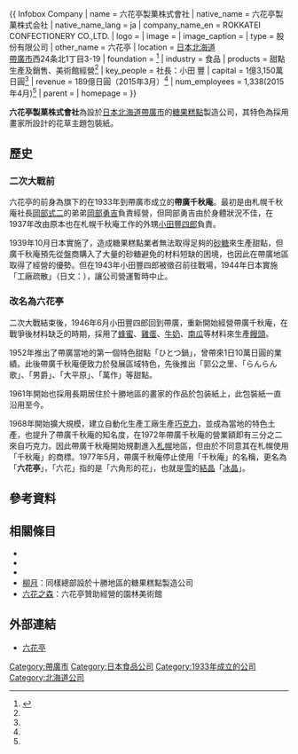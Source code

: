 {{ Infobox Company
| name = 六花亭製菓株式會社
| native_name = 六花亭製菓株式会社
| native_name_lang = ja
| company_name_en = ROKKATEI CONFECTIONERY CO.,LTD.
| logo =
| image = 
| image_caption = 
| type = 股份有限公司
| other_name = 六花亭
| location  = [[日本|日本]][[北海道|北海道]]<br />[[帶廣市|帶廣市]]西24条北1丁目3-19
| foundation = {{Start date|1933}}<ref name="brief">{{Cite web| url=http://rokkatei.co.jp/recruitment/outline.html| title=會社概要| accessdate=2016-03-15| language=ja| publisher=六花亭| archive-date=2020-01-21| archive-url=https://web.archive.org/web/20200121075221/http://www.rokkatei.co.jp/recruitment/outline.html| dead-url=no}}</ref>
| industry = 食品
| products = 甜點生產及銷售、美術館經營<ref name="brief"/>
| key_people = 社長：小田 豐
| capital = 1億3,150萬日圓<ref name="brief"/>
| revenue = 189億日圓（2015年3月）<ref name="brief"/>
| num_employees = 1,338(2015年4月)<ref name="brief"/>
| parent = 
| homepage = {{URL|rokkatei.co.jp}}
}}

'''六花亭製菓株式會社'''為設於[[日本|日本]][[北海道|北海道]][[帶廣市|帶廣市]]的[[糖果糕點|糖果糕點]]製造公司，其特色為採用畫家{{tsl|ja|坂本直行}}所設計的花草主題包裝紙。

== 歷史 ==
=== 二次大戰前 ===
六花亭的前身為{{tsl|ja|千秋庵総本家|千秋庵總本家|千秋庵}}旗下的{{tsl|ja|札幌千秋庵製菓|札幌千秋庵製菓|札幌千秋庵}}在1933年到帶廣市成立的'''帶廣千秋庵'''。最初是由札幌千秋庵社長[[岡部式二|岡部式二]]的弟弟[[岡部勇吉|岡部勇吉]]負責經營，但岡部勇吉由於身體狀況不佳，在1937年改由原本也在札幌千秋庵工作的外甥[[小田豐四郎|小田豐四郎]]負責。

1939年10月日本實施了{{tsl|ja|価格統制令|價格統制令}}，造成糖果糕點業者無法取得足夠的[[砂糖|砂糖]]來生產甜點，但廣千秋庵預先從盤商購入了大量的砂糖避免的材料短缺的困境，也因此在帶廣地區取得了經營的優勢。但在1943年小田豐四郎被徵召前往戰場，1944年日本實施「工廠疏散」（日文：{{lang|ja|工場疎開}}），讓公司營運暫時中止。

=== 改名為六花亭 ===
二次大戰結束後，1946年6月小田豐四郎回到帶廣，重新開始經營帶廣千秋庵，在戰爭後材料缺乏的時期，採用了[[蜂蜜|蜂蜜]]、[[雞蛋|雞蛋]]、[[牛奶|牛奶]]、[[南瓜|南瓜]]等材料來生產[[饅頭|饅頭]]。

1952年推出了帶廣當地的第一個特色甜點「ひとつ鍋」，曾帶來1日10萬日圓的業績。此後帶廣千秋庵便致力於發展區域特色，先後推出「郭公之里、「らんらん歌」、「男爵」、「大平原」、「萬作」等甜點。

1961年開始也採用長期居住於十勝地區的畫家{{tsl|ja|坂本直行}}的作品於包装紙上，此包裝紙一直沿用至今。

1968年開始擴大規模，建立自動化生產工廠生產[[巧克力|巧克力]]，並成為當地的特色土產，也提升了帶廣千秋庵的知名度，在1972年帶廣千秋庵的營業額即有三分之二來自巧克力。因此帶廣千秋庵開始規劃進入[[札幌|札幌]]地區，但由於{{tsl|ja|札幌千秋庵製菓|札幌千秋庵製菓|札幌千秋庵}}不同意其在札幌使用「千秋庵」的商標。1977年5月，帶廣千秋庵停止使用「千秋庵」的名稱，更名為「'''六花亭'''」，「六花」指的是「六角形的花」，也就是[[雪|雪]]的[[結晶|結晶]]「[[冰晶|冰晶]]」。

== 參考資料 ==
{{Reflist}}

== 相關條目 ==
{{commonscat|Rokkatei}}
* {{tsl|ja|千秋庵総本家|千秋庵總本家}}
* {{tsl|ja|札幌千秋庵製菓}}
* {{tsl|ja|坂本直行}}
* [[柳月|柳月]]：同樣總部設於十勝地區的糖果糕點製造公司
* [[六花之森|六花之森]]：六花亭贊助經營的園林美術館

== 外部連結 ==
* {{Ja}} [http://rokkatei.co.jp/ 六花亭] {{Wayback|url=http://rokkatei.co.jp/ |date=20201215000059 }}

{{DEFAULTSORT:Rokkatei}}

[[Category:帶廣市|Category:帶廣市]]
[[Category:日本食品公司|Category:日本食品公司]]
[[Category:1933年成立的公司|Category:1933年成立的公司]]
[[Category:北海道公司|Category:北海道公司]]